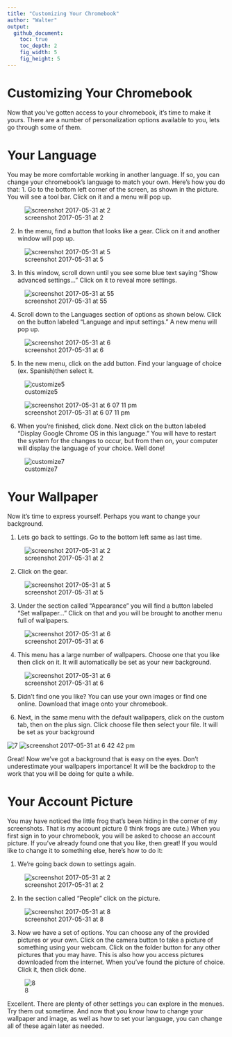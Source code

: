 ```yaml
---
title: "Customizing Your Chromebook"
author: "Walter"
output:
  github_document:
    toc: true
    toc_depth: 2
    fig_width: 5
    fig_height: 5
---
```


# Customizing Your Chromebook

  Now that you've gotten access to your chromebook, it's time to make it yours.  There are a number of personalization options available to you, lets go through some of them.
  
# Your Language

  You may be more comfortable working in another language.  If so, you can change your chromebook's language to match your own.  Here's how you do that:
  1. Go to the bottom left corner of the screen, as shown in the picture.  You will see a tool bar.  Click on it and a menu will pop up.
  
![screenshot 2017-05-31 at 2](https://cloud.githubusercontent.com/assets/28197711/26648773/93a80330-4611-11e7-8de6-b740610c052c.png)

  2. In the menu, find a button that looks like a gear.  Click on it and another window will pop up.

![screenshot 2017-05-31 at 5](https://cloud.githubusercontent.com/assets/28197711/26655770/381a5130-462a-11e7-93d5-de069852d819.png)

  3. In this window, scroll down until you see some blue text saying "Show advanced settings..."  Click on it to reveal more settings.
  
![screenshot 2017-05-31 at 55](https://cloud.githubusercontent.com/assets/28197711/26655923/dd080fb6-462a-11e7-99dd-bc24b661263e.png)

  4. Scroll down to the Languages section of options as shown below.  Click on the button labeled "Language and input settings."  A new menu will pop up.
  
![screenshot 2017-05-31 at 6](https://cloud.githubusercontent.com/assets/28197711/26656074/9c0fb184-462b-11e7-9d64-25e378473fc6.png)

  5. In the new menu, click on the add button.  Find your language of choice (ex. Spanish)then select it.
  
![customize5](https://cloud.githubusercontent.com/assets/28197711/26656313/88c06fa0-462c-11e7-898e-dfdc40746110.png)

![screenshot 2017-05-31 at 6 07 11 pm](https://cloud.githubusercontent.com/assets/28197711/26656350/a91afdb0-462c-11e7-9f3c-41b141113242.png)

  6. When you're finished, click done.  Next click on the button labeled "Display Google Chrome OS in this language."  You will have to restart the system for the changes to occur, but from then on, your computer will display the language of your choice.  Well done!
  
![customize7](https://cloud.githubusercontent.com/assets/28197711/26656360/b5544000-462c-11e7-847e-76e3d35cf7e2.png)

# Your Wallpaper

Now it's time to express yourself.  Perhaps you want to change your background.

  1. Lets go back to settings.  Go to the bottom left same as last time.

![screenshot 2017-05-31 at 2](https://cloud.githubusercontent.com/assets/28197711/26648773/93a80330-4611-11e7-8de6-b740610c052c.png)

  2. Click on the gear.
  
![screenshot 2017-05-31 at 5](https://cloud.githubusercontent.com/assets/28197711/26655770/381a5130-462a-11e7-93d5-de069852d819.png)

  3. Under the section called "Appearance" you will find a button labeled "Set wallpaper..."  Click on that and you will be brought to another menu full of wallpapers.
  
![screenshot 2017-05-31 at 6](https://cloud.githubusercontent.com/assets/28197711/26656673/061e2b62-462e-11e7-8e4c-ad52003508e5.png)

  4. This menu has a large number of wallpapers.  Choose one that you like then click on it.  It will automatically be set as your new background.
  
![screenshot 2017-05-31 at 6](https://cloud.githubusercontent.com/assets/28197711/26656673/061e2b62-462e-11e7-8e4c-ad52003508e5.png)

  5. Didn't find one you like?  You can use your own images or find one online.  Download that image onto your chromebook.
  
  6. Next, in the same menu with the default wallpapers, click on the custom tab, then on the plus sign.  Click choose file then select your file.  It will be set as your background
  
![7](https://cloud.githubusercontent.com/assets/28197711/26657757/e07ef6b0-4633-11e7-9ce9-a2b1cf86a469.png)
![screenshot 2017-05-31 at 6 42 42 pm](https://cloud.githubusercontent.com/assets/28197711/26657705/84b2fffc-4633-11e7-80e7-70d3d20f521f.png)

Great!  Now we've got a background that is easy on the eyes.  Don't underestimate your wallpapers importance!  It will be the backdrop to the work that you will be doing for quite a while.

# Your Account Picture

You may have noticed the little frog that's been hiding in the corner of my screenshots.  That is my account picture (I think frogs are cute.)  When you first sign in to your chromebook, you will be asked to choose an account picture.  If you've already found one that you like, then great!  If you would like to change it to something else, here's how to do it:

  1. We're going back down to settings again.
  
![screenshot 2017-05-31 at 2](https://cloud.githubusercontent.com/assets/28197711/26648773/93a80330-4611-11e7-8de6-b740610c052c.png)

  2. In the section called "People" click on the picture.
  
![screenshot 2017-05-31 at 8](https://cloud.githubusercontent.com/assets/28197711/26659387/467a5e6e-463e-11e7-9d5a-3ebcbec89cac.png)

  3. Now we have a set of options.  You can choose any of the provided pictures or your own.  Click on the camera button to take a picture of something using your webcam.  Click on the folder button for any other pictures that you may have.  This is also how you access pictures downloaded from the internet.  When you've found the picture of choice.  Click it, then click done.
  
![8](https://cloud.githubusercontent.com/assets/28197711/26659566/a205d58c-463f-11e7-9ad7-1212c18a3d84.png)

Excellent.  There are plenty of other settings you can explore in the menues.  Try them out sometime.  And now that you know how to change your wallpaper and image, as well as how to set your language, you can change all of these again later as needed.
